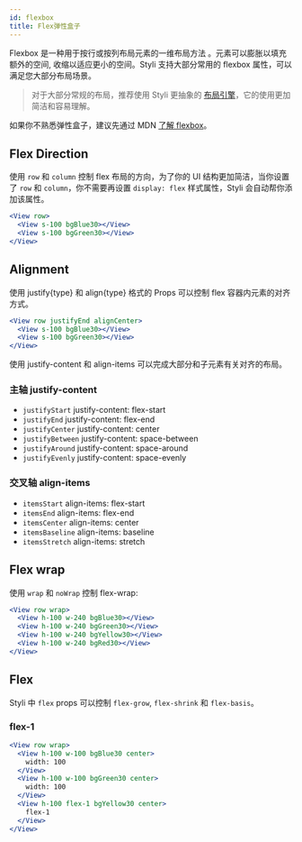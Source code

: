 ```yaml
---
id: flexbox
title: Flex弹性盒子
---
```


Flexbox 是一种用于按行或按列布局元素的一维布局方法 。元素可以膨胀以填充额外的空间, 收缩以适应更小的空间。Styli 支持大部分常用的 flexbox 属性，可以满足您大部分布局场景。

> 对于大部分常规的布局，推荐使用 Styli 更抽象的 [布局引擎](/docs/layout-engine)，它的使用更加简洁和容易理解。

如果你不熟悉弹性盒子，建议先通过 MDN [了解 flexbox](https://developer.mozilla.org/zh-CN/docs/Learn/CSS/CSS_layout/Flexbox)。

## Flex Direction

使用 `row` 和 `column` 控制 flex 布局的方向，为了你的 UI 结构更加简洁，当你设置了 `row` 和 `column`，你不需要再设置 `display: flex` 样式属性，Styli 会自动帮你添加该属性。

```jsx live
<View row>
  <View s-100 bgBlue30></View>
  <View s-100 bgGreen30></View>
</View>
```

## Alignment

使用 justify{type} 和 align{type} 格式的 Props 可以控制 flex 容器内元素的对齐方式。

```jsx live
<View row justifyEnd alignCenter>
  <View s-100 bgBlue30></View>
  <View s-100 bgGreen30></View>
</View>
```

使用 justify-content 和 align-items 可以完成大部分和子元素有关对齐的布局。

### 主轴 **justify-content**

- `justifyStart` justify-content: flex-start
- `justifyEnd` justify-content: flex-end
- `justifyCenter` justify-content: center
- `justifyBetween` justify-content: space-between
- `justifyAround` justify-content: space-around
- `justifyEvenly` justify-content: space-evenly

### 交叉轴 **align-items**

- `itemsStart` align-items: flex-start
- `itemsEnd` align-items: flex-end
- `itemsCenter` align-items: center
- `itemsBaseline` align-items: baseline
- `itemsStretch` align-items: stretch

## Flex wrap

使用 `wrap` 和 `noWrap` 控制 flex-wrap:

```jsx live
<View row wrap>
  <View h-100 w-240 bgBlue30></View>
  <View h-100 w-240 bgGreen30></View>
  <View h-100 w-240 bgYellow30></View>
  <View h-100 w-240 bgRed30></View>
</View>
```

## Flex

Styli 中 `flex` props 可以控制 `flex-grow`, `flex-shrink` 和 `flex-basis`。

### flex-1

```jsx live
<View row wrap>
  <View h-100 w-100 bgBlue30 center>
    width: 100
  </View>
  <View h-100 w-100 bgGreen30 center>
    width: 100
  </View>
  <View h-100 flex-1 bgYellow30 center>
    flex-1
  </View>
</View>
```
